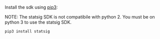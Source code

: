 
Install the sdk using [pip3](https://pypi.org/project/statsig/):

NOTE: The statsig SDK is not compatibile with python 2.  You must be on python 3 to use the statsig SDK.

```
pip3 install statsig
```
